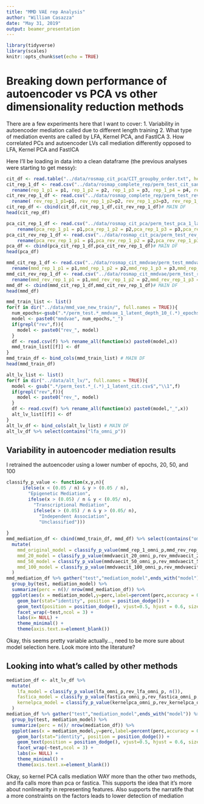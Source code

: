 ```yaml
---
title: "MMD VAE rep Analysis"
author: "William Casazza"
date: "May 31, 2019"
output: beamer_presentation
---
```


```r
library(tidyverse)
library(scales)
knitr::opts_chunk$set(echo = TRUE)
```
# Breaking down performance of autoencoder vs PCA vs other dimensionality reduction methods
There are a few experiments here that I want to cover:
1. Variability in autoencoder mediation called due to different length training
2. What type of mediation events are called by LFA, Kernel PCA, and FastICA
3. How correlated PCs and autoencoder LVs call mediation differently opposed to LFA, Kernel PCA and FastICA

Here I'll be loading in data into a clean dataframe (the previous analyses were starting to get messy):
```r
cit_df <- read.table("../data/rosmap_cit_pca/CIT_groupby_order.txt", header = TRUE) %>% select(snp,probes,peaks,gene,pCausal,pReact) %>% rename(pub_omni_p=pCausal,rev_pub_omni_p=pReact)
cit_rep_1_df <- read.csv("../data/rosmap_complete_rep/perm_test_cit_sanity_check_rep_1.csv") %>%
  rename(rep_1_p1 = p1, rep_1_p2 = p2, rep_1_p3 = p3, rep_1_p4 = p4, rep_1_omni_p = omni_p)
cit_rev_rep_1_df <- read.csv("../data/rosmap_complete_rep/perm_test_rev_cit_sanity_check_rep_1.csv") %>%
  rename( rev_rep_1_p1=p1, rev_rep_1_p2=p2, rev_rep_1_p3=p3, rev_rep_1_p4=p4, rev_rep_1_omni_p=omni_p) 
cit_rep_df <- cbind(cit_df,cit_rep_1_df,cit_rev_rep_1_df)# MAIN DF
head(cit_rep_df)

pca_cit_rep_1_df <- read.csv("../data/rosmap_cit_pca/perm_test_pca_1_latent_cit_rep_1.csv") %>%
    rename(pca_rep_1_p1 = p1,pca_rep_1_p2 = p2,pca_rep_1_p3 = p3,pca_rep_1_p4= p4,pca_rep_1_omni_p = omni_p )
pca_cit_rev_rep_1_df <- read.csv("../data/rosmap_cit_pca/perm_test_rev_pca_1_latent_cit_rep_1.csv") %>%
    rename(pca_rev_rep_1_p1 = p1,pca_rev_rep_1_p2 = p2,pca_rev_rep_1_p3 = p3,pca_rev_rep_1_p4= p4,pca_rev_rep_1_omni_p = omni_p )
pca_df <- cbind(pca_cit_rep_1_df,pca_cit_rev_rep_1_df)# MAIN DF
head(pca_df)

mmd_cit_rep_1_df <- read.csv("../data/rosmap_cit_mmdvae/perm_test_mmdvae_1_latent_depth_10_cit_rep_1.csv") %>%
  rename(mmd_rep_1_p1 = p1,mmd_rep_1_p2 = p2,mmd_rep_1_p3 = p3,mmd_rep_1_p4= p4,mmd_rep_1_omni_p = omni_p )
mmd_cit_rev_rep_1_df <- read.csv("../data/rosmap_cit_mmdvae/perm_test_rev_mmdvae_1_latent_depth_10_cit_rep1.csv") %>%
  rename(mmd_rev_rep_1_p1 = p1,mmd_rev_rep_1_p2 = p2,mmd_rev_rep_1_p3 = p3,mmd_rev_rep_1_p4= p4,mmd_rev_rep_1_omni_p = omni_p )
mmd_df <- cbind(mmd_cit_rep_1_df,mmd_cit_rev_rep_1_df)# MAIN DF
head(mmd_df)

mmd_train_list <- list()
for(f in dir("../data/mmd_vae_new_train/", full.names = TRUE)){
  num_epochs<-gsub(".*/perm_test.*_mmdvae_1_latent_depth_10_(.*)_epochs.csv$","\\1",f)
  model <- paste0("mmdvae", num_epochs,"_")
  if(grepl("rev",f)){
    model <- paste0("rev_", model)
  }
  df <- read.csv(f) %>% rename_all(function(x) paste0(model,x))
  mmd_train_list[[f]] <- df
}
mmd_train_df <- bind_cols(mmd_train_list) # MAIN DF
head(mmd_train_df)

alt_lv_list <- list()
for(f in dir("../data/alt_lv/", full.names = TRUE)){
  model <- gsub(".*/perm_test.*_(.*)_1_latent_cit.csv$","\\1",f)
  if(grepl("rev",f)){
    model <- paste0("rev_", model)
  }
  df <- read.csv(f) %>% rename_all(function(x) paste0(model,"_",x))
  alt_lv_list[[f]] <- df
}
alt_lv_df <- bind_cols(alt_lv_list) # MAIN DF
alt_lv_df %>% select(contains("lfa_omni_p"))
```
## Variability in autoencoder mediation results
I retrained the autoencoder using a lower number of epochs, 20, 50, and 100
```r
classify_p_value <- function(x,y,n){
      ifelse(x < (0.05 / n) & y > (0.05 / n),
        "Epigenetic Mediation",
        ifelse(x > (0.05) / n & y < (0.05/ n),
          "Transcriptional Mediation",
          ifelse(x > (0.05) / n & y > (0.05/ n),
            "Independent Association",
            "Unclassified")))
    
}
mmd_mediation_df <- cbind(mmd_train_df, mmd_df) %>% select(contains("omni_p")) %>%
  mutate(
    mmd_original_model = classify_p_value(mmd_rep_1_omni_p,mmd_rev_rep_1_omni_p, n()),
    mmd_20_model = classify_p_value(mmdvaecit_20_omni_p,rev_mmdvaecit_20_omni_p, n()),
    mmd_50_model = classify_p_value(mmdvaecit_50_omni_p,rev_mmdvaecit_50_omni_p, n()),
    mmd_100_model = classify_p_value(mmdvaecit_100_omni_p,rev_mmdvaecit_100_omni_p, n())
  )
mmd_mediation_df %>% gather("test","mediation_model",ends_with("model")) %>%
  group_by(test, mediation_model) %>% 
  summarize(perc = n()/ nrow(mmd_mediation_df)) %>%
  ggplot(aes(x = mediation_model,y=perc,label=percent(perc,accuracy = 0.001),fill=mediation_model)) +
    geom_bar(stat="identity", position = position_dodge()) +
    geom_text(position = position_dodge(), vjust=0.5, hjust = 0.6, size = 3) + 
    facet_wrap(~test,ncol = 3) + 
    labs(x= NULL) + 
    theme_minimal() + 
    theme(axis.text.x=element_blank())
```
Okay, this seems pretty variable actually..., need to be more sure about model selection here. Look more into the literature?

## Looking into what's called by other methods
```r
mediation_df <- alt_lv_df %>%
  mutate(
    lfa_model = classify_p_value(lfa_omni_p,rev_lfa_omni_p, n()),
    fastica_model = classify_p_value(fastica_omni_p,rev_fastica_omni_p, n()),
    kernelpca_model = classify_p_value(kernelpca_omni_p,rev_kernelpca_omni_p, n())
  )
mediation_df %>% gather("test","mediation_model",ends_with("model")) %>%
  group_by(test, mediation_model) %>% 
  summarize(perc = n()/ nrow(mediation_df)) %>%
  ggplot(aes(x = mediation_model,y=perc,label=percent(perc,accuracy = 0.001),fill=mediation_model)) +
    geom_bar(stat="identity", position = position_dodge()) +
    geom_text(position = position_dodge(), vjust=0.5, hjust = 0.6, size = 3) + 
    facet_wrap(~test,ncol = 3) + 
    labs(x= NULL) + 
    theme_minimal() + 
    theme(axis.text.x=element_blank())
```
Okay, so kernel PCA calls mediation WAY more than the other two methods, and lfa calls more than pca or fastica. This supports the idea that it's more about nonlinearity in representing features. Also supports the narratife that a more constraints on the factors leads to lower detection of mediation
